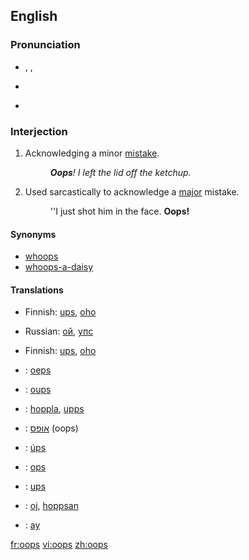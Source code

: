 {{also|OOPS}}
==English==

===Pronunciation===
* {{enPR|o͞ops}}, {{IPA|/uːps/|/ʊps/}}, {{SAMPA|/u:ps/}}
* {{audio|en-us-oops.ogg|Audio (US)}}
* {{audio|en-uk-Oops.ogg|Audio (UK)}}
*: {{rhymes|uːps}}

===Interjection===
{{en-intj}}

# Acknowledging a minor [[mistake]].
#: '''''Oops'''!  I left the lid off the ketchup.''
# Used sarcastically to acknowledge a [[major]] mistake.
#: ''I just shot him in the face.  '''Oops!'''

====Synonyms====
* [[whoops]]
* [[whoops-a-daisy]]

====Translations====
{{trans-top|acknowledging a minor mistake}}
* Finnish: [[ups]], [[oho]]
{{trans-mid}}
* Russian: [[ой]], [[упс]]
{{trans-bottom}}

{{trans-top|used sarcastically to acknowledge a major mistake}}
* Finnish: [[ups]], [[oho]]
{{trans-mid}}
{{trans-bottom}}

{{checktrans-top}}
* {{ttbc|Dutch}}: [[oeps]]
* {{ttbc|French}}: [[oups]]
* {{ttbc|German}}: [[hoppla]], [[upps]]
* {{ttbc|Hebrew}}: [[אופס]] (oops)
* {{ttbc|Icelandic}}: [[úps]]
{{checktrans-mid}}
* {{ttbc|Italian}}: [[ops]]
* {{ttbc|Spanish}}: [[ups]]
* {{ttbc|Swedish}}: [[oj]], [[hoppsan]]
* {{ttbc|Turkish}}: [[ay]] <!----(Pronounced "I!")---->
{{checktrans-bottom}}

[[fr:oops]]
[[vi:oops]]
[[zh:oops]]